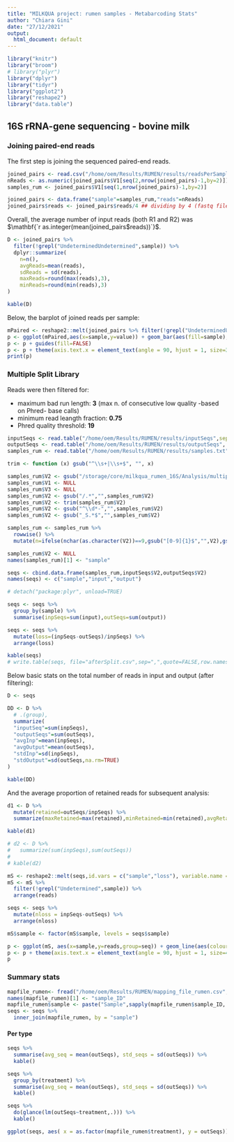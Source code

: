 ```yaml
---
title: "MILKQUA project: rumen samples - Metabarcoding Stats"
author: "Chiara Gini"
date: "27/12/2021"
output:
  html_document: default
---
```


```r
library("knitr")
library("broom")
# library("plyr")
library("dplyr")
library("tidyr")
library("ggplot2")
library("reshape2")
library("data.table")
```

## 16S rRNA-gene sequencing - bovine milk

### Joining paired-end reads

The first step is joining the sequenced paired-end reads.

```r
joined_pairs <- read.csv("/home/oem/Results/RUMEN/results/readsPerSample",sep="\t",header = FALSE,skip = 1, stringsAsFactors = FALSE)
nReads <- as.numeric(joined_pairs$V1[seq(2,nrow(joined_pairs)-1,by=2)])
samples_rum <- joined_pairs$V1[seq(1,nrow(joined_pairs)-1,by=2)]

joined_pairs <- data.frame("sample"=samples_rum,"reads"=nReads)
joined_pairs$reads <- joined_pairs$reads/4 ## dividing by 4 (fastq file format)
```

Overall, the average number of input reads (both R1 and R2) was $\mathbf{`r as.integer(mean(joined_pairs$reads))`}$.

```r
D <- joined_pairs %>%
  filter(!grepl("UndeterminedUndetermined",sample)) %>%
  dplyr::summarize(
    n=n(),
    avgReads=mean(reads),
    sdReads = sd(reads),
    maxReads=round(max(reads),3),
    minReads=round(min(reads),3)
)

kable(D)
```

Below, the barplot of joined reads per sample:

```r
mPaired <- reshape2::melt(joined_pairs %>% filter(!grepl("UndeterminedUndetermined",sample)),id.vars=c("sample"))
p <- ggplot(mPaired,aes(x=sample,y=value)) + geom_bar(aes(fill=sample), stat = "identity")
p <- p + guides(fill=FALSE)
p <- p + theme(axis.text.x = element_text(angle = 90, hjust = 1, size=3))
print(p)
```

### Multiple Split Library

Reads were then filtered for:

- maximum bad run length: **3** (max n. of consecutive low quality -based on Phred- base calls)
- minimum read leangth fraction: **0.75**
- Phred quality threshold: **19**


```r
inputSeqs <- read.table("/home/oem/Results/RUMEN/results/inputSeqs",sep=":")
outputSeqs <- read.table("/home/oem/Results/RUMEN/results/outputSeqs", sep="\t")
samples_rum <- read.table("/home/oem/Results/RUMEN/results/samples.txt", sep=":")

trim <- function (x) gsub("^\\s+|\\s+$", "", x)

samples_rum$V2 <- gsub("/storage/core/milkqua_rumen_16S/Analysis/multiple_join_paired_ends/","",samples_rum$V2)
samples_rum$V1 <- NULL
samples_rum$V3 <- NULL
samples_rum$V2 <- gsub("/.*","",samples_rum$V2)
samples_rum$V2 <- trim(samples_rum$V2)
samples_rum$V2 <- gsub("^\\d*-","",samples_rum$V2)
samples_rum$V2 <- gsub("_S.*$","",samples_rum$V2)

samples_rum <- samples_rum %>%
  rowwise() %>%
  mutate(n=ifelse(nchar(as.character(V2))==9,gsub("[0-9]{1}$","",V2),gsub("[0-9]{2}$","",V2)))

samples_rum$V2 <- NULL
names(samples_rum)[1] <- "sample"

seqs <- cbind.data.frame(samples_rum,inputSeqs$V2,outputSeqs$V2)
names(seqs) <- c("sample","input","output")

# detach("package:plyr", unload=TRUE) 

seqs <- seqs %>%
  group_by(sample) %>%
  summarise(inpSeqs=sum(input),outSeqs=sum(output))

seqs <- seqs %>%
  mutate(loss=(inpSeqs-outSeqs)/inpSeqs) %>%
  arrange(loss)

kable(seqs)
# write.table(seqs, file="afterSplit.csv",sep=",",quote=FALSE,row.names=FALSE)
```

Below basic stats on the total number of reads in input and output (after filtering):

```r
D <- seqs

DD <- D %>%
  # .(group),
  summarize(
  "inputSeq"=sum(inpSeqs),
  "outputSeqs"=sum(outSeqs),
  "avgInp"=mean(inpSeqs),
  "avgOutput"=mean(outSeqs),
  "stdInp"=sd(inpSeqs),
  "stdOutput"=sd(outSeqs,na.rm=TRUE)
)

kable(DD)
```

And the average proportion of retained reads for subsequent analysis:

```r
d1 <- D %>%
  mutate(retained=outSeqs/inpSeqs) %>%
  summarize(maxRetained=max(retained),minRetained=min(retained),avgRetained=mean(retained))

kable(d1)

# d2 <- D %>%
#   summarize(sum(inpSeqs),sum(outSeqs))
# 
# kable(d2)
```


```r
mS <- reshape2::melt(seqs,id.vars = c("sample","loss"), variable.name = "seq", value.name = "reads")
mS <- mS %>%
  filter(!grepl("Undetermined",sample)) %>%
  arrange(reads)

seqs <- seqs %>%
  mutate(nloss = inpSeqs-outSeqs) %>%
  arrange(nloss)

mS$sample <- factor(mS$sample, levels = seqs$sample)

p <- ggplot(mS, aes(x=sample,y=reads,group=seq)) + geom_line(aes(colour=seq))
p <- p + theme(axis.text.x = element_text(angle = 90, hjust = 1, size=4))
p
```

### Summary stats

```r
mapfile_rumen<- fread("/home/oem/Results/RUMEN/mapping_file_rumen.csv", header = TRUE)
names(mapfile_rumen)[1] <- "sample_ID"
mapfile_rumen$sample <- paste("Sample",sapply(mapfile_rumen$sample_ID, function(x) substr(x,1,nchar(x)/2)),sep="_")
seqs <- seqs %>%
  inner_join(mapfile_rumen, by = "sample")
```

#### Per type

```r
seqs %>%
  summarise(avg_seq = mean(outSeqs), std_seqs = sd(outSeqs)) %>%
  kable()

seqs %>%
  group_by(treatment) %>%
  summarise(avg_seq = mean(outSeqs), std_seqs = sd(outSeqs)) %>%
  kable()
```

```r
seqs %>%
  do(glance(lm(outSeqs~treatment,.))) %>%
  kable()
```

```r
ggplot(seqs, aes( x = as.factor(mapfile_rumen$treatment), y = outSeqs)) + geom_boxplot(aes(fill=as.factor(mapfile_rumen$treatment)))
```
